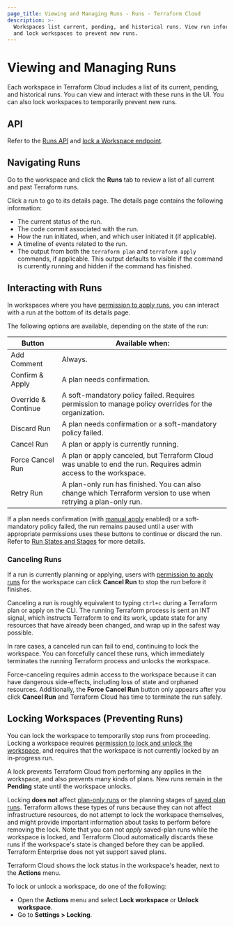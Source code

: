 ```yaml
---
page_title: Viewing and Managing Runs - Runs - Terraform Cloud
description: >-
  Workspaces list current, pending, and historical runs. View run information
  and lock workspaces to prevent new runs.
---
```


# Viewing and Managing Runs

Each workspace in Terraform Cloud includes a list of its current, pending, and historical runs. You can view and interact with these runs in the UI. You can also lock workspaces to temporarily prevent new runs.

## API

Refer to the [Runs API](/terraform/cloud-docs/api-docs/run) and [lock a Workspace endpoint](/terraform/cloud-docs/api-docs/workspaces#lock-a-workspace).

## Navigating Runs

Go to the workspace and click the **Runs** tab to review a list of all current and past Terraform runs.

Click a run to go to its details page. The details page contains the following information:

- The current status of the run.
- The code commit associated with the run.
- How the run initiated, when, and which user initiated it (if applicable).
- A timeline of events related to the run.
- The output from both the `terraform plan` and `terraform apply` commands, if applicable. This output defaults to visible if the command is currently running and hidden if the command has finished.

## Interacting with Runs

In workspaces where you have [permission to apply runs](/terraform/cloud-docs/users-teams-organizations/permissions#general-workspace-permissions), you can interact with a run at the bottom of its details page.

The following options are available, depending on the state of the run:

| Button              | Available when:                                                                                                                                                                                                                    |
| ------------------- | ---------------------------------------------------------------------------------------------------------------------------------------------------------------------------------------------------------------------------------- |
| Add Comment         | Always.                                                                                                                                                                                                                            |
| Confirm & Apply     | A plan needs confirmation.                                                                                                                                                                                                         |
| Override & Continue | A soft-mandatory policy failed. Requires permission to manage policy overrides for the organization.                                                 |
| Discard Run         | A plan needs confirmation or a soft-mandatory policy failed.                                                                                                                                                                       |
| Cancel Run          | A plan or apply is currently running.                                                                                                                                                                                              |
| Force Cancel Run    | A plan or apply canceled, but Terraform Cloud was unable to end the run. Requires admin access to the workspace.  |
| Retry Run           | A plan-only run has finished. You can also change which Terraform version to use when retrying a plan-only run.                                                                                                                    |

[permissions-citation]: #intentionally-unused---keep-for-maintainers

If a plan needs confirmation (with [manual apply](/terraform/cloud-docs/workspaces/settings#auto-apply-and-manual-apply) enabled) or a soft-mandatory policy failed, the run remains paused until a user with appropriate permissions uses these buttons to continue or discard the run. Refer to [Run States and Stages](/terraform/cloud-docs/run/states) for more details.

### Canceling Runs

If a run is currently planning or applying, users with [permission to apply runs](/terraform/cloud-docs/users-teams-organizations/permissions#general-workspace-permissions) for the workspace can click **Cancel Run** to stop the run before it finishes.

[permissions-citation]: #intentionally-unused---keep-for-maintainers

Canceling a run is roughly equivalent to typing `ctrl+c` during a Terraform plan or apply on the CLI. The running Terraform process is sent an INT signal, which instructs Terraform to end its work, update state for any resources that have already been changed, and wrap up in the safest way possible.

In rare cases, a canceled run can fail to end, continuing to lock the workspace. You can forcefully cancel these runs, which immediately terminates the running Terraform process and unlocks the workspace.

Force-canceling requires admin access to the workspace because it can have dangerous side-effects, including loss of state and orphaned resources. Additionally, the **Force Cancel Run** button only appears after you click **Cancel Run** and Terraform Cloud has time to terminate the run safely.

[permissions-citation]: #intentionally-unused---keep-for-maintainers

## Locking Workspaces (Preventing Runs)

You can lock the workspace to temporarily stop runs from proceeding. Locking a workspace requires [permission to lock and unlock the workspace](/terraform/cloud-docs/users-teams-organizations/permissions#general-workspace-permissions), and requires that the workspace is not currently locked by an in-progress run.

A lock prevents Terraform Cloud from performing any applies in the workspace, and also prevents many kinds of plans. New runs remain in the **Pending** state until the workspace unlocks.

Locking **does not** affect [plan-only runs](/terraform/cloud-docs/run/remote-operations#speculative-plans) or the planning stages of [saved plan runs](/terraform/cloud-docs/run/cli#remote-saved-plans). Terraform allows these types of runs because they can not affect infrastructure resources, do not attempt to lock the workspace themselves, and might provide important information about tasks to perform before removing the lock. Note that you can not _apply_ saved-plan runs while the workspace is locked, and Terraform Cloud automatically discards these runs if the workspace's state is changed before they can be applied. Terraform Enterprise does not yet support saved plans.

Terraform Cloud shows the lock status in the workspace's header, next to the **Actions** menu.

To lock or unlock a workspace, do one of the following:
- Open the **Actions** menu and select **Lock workspace** or **Unlock workspace**.
- Go to **Settings > Locking**.

[permissions-citation]: #intentionally-unused---keep-for-maintainers
